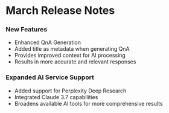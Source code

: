 # March Release Notes

### New Features
- Enhanced QnA Generation
- Added title as metadata when generating QnA
- Provides improved context for AI processing
- Results in more accurate and relevant responses

### Expanded AI Service Support
- Added support for Perplexity Deep Research
- Integrated Claude 3.7 capabilities
- Broadens available AI tools for more comprehensive results
